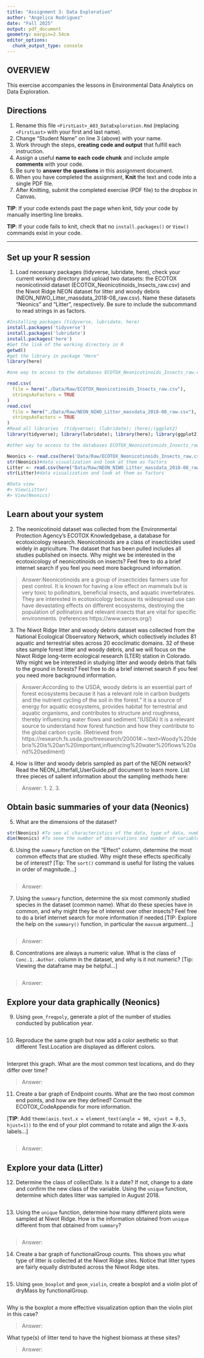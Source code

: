 ```yaml
---
title: "Assignment 3: Data Exploration"
author: "Angelica Rodriguez"
date: "Fall 2025"
output: pdf_document
geometry: margin=2.54cm
editor_options: 
  chunk_output_type: console
---
```


## OVERVIEW

This exercise accompanies the lessons in Environmental Data Analytics on Data Exploration.

## Directions

1.  Rename this file `<FirstLast>_A03_DataExploration.Rmd` (replacing `<FirstLast>` with your first and last name).
2.  Change "Student Name" on line 3 (above) with your name.
3.  Work through the steps, **creating code and output** that fulfill each instruction. 
4.  Assign a useful **name to each code chunk** and include ample **comments** with your code.
5.  Be sure to **answer the questions** in this assignment document.
6.  When you have completed the assignment, **Knit** the text and code into a single PDF file.
7.  After Knitting, submit the completed exercise (PDF file) to the dropbox in Canvas.

**TIP**: If your code extends past the page when knit, tidy your code by manually inserting line breaks.

**TIP**: If your code fails to knit, check that no `install.packages()` or `View()` commands exist in your code. 

---

## Set up your R session

1.  Load necessary packages (tidyverse, lubridate, here), check your current working directory and upload two datasets: the ECOTOX neonicotinoid dataset (ECOTOX_Neonicotinoids_Insects_raw.csv) and the Niwot Ridge NEON dataset for litter and woody debris (NEON_NIWO_Litter_massdata_2018-08_raw.csv). Name these datasets "Neonics" and "Litter", respectively. Be sure to include the subcommand to read strings in as factors.

```r
#Installing packages (tidyverse, lubridate, here)
install.packages('tidyverse')
install.packages('lubridate')
install.packages('here')
#Get the link of the working directory in R
getwd()
#get the library in package "Here"
library(here)

#one way to access to the databases ECOTOX_Neonicotinoids_Insects_raw.csv and NEON_NIWO_Litter_massdata_2018-08_raw.csv vizualization from the console 

read.csv(
  file = here("./Data/Raw/ECOTOX_Neonicotinoids_Insects_raw.csv"),
  stringsAsFactors = TRUE
)
read.csv(
  file = here("./Data/Raw/NEON_NIWO_Litter_massdata_2018-08_raw.csv"),
  stringsAsFactors = TRUE
)
#Read all libraries  (tidyverse); (lubridate); (here);(ggplot2)
library(tidyverse); library(lubridate); library(here); library(ggplot2)

#other way to access to the databases ECOTOX_Neonicotinoids_Insects_raw.csv and NEON_NIWO_Litter_massdata_2018-08_raw.csv 

Neonics <- read.csv(here('Data/Raw/ECOTOX_Neonicotinoids_Insects_raw.csv'), stringsAsFactors = TRUE)
str(Neonics)#data visualization and look at them as factors
Litter <- read.csv(here("Data/Raw/NEON_NIWO_Litter_massdata_2018-08_raw.csv"), stringsAsFactors = TRUE)
str(Litter)#data visualization and look at them as factors

#Data view
#> View(Litter)
#> View(Neonics)

```

## Learn about your system

2.  The neonicotinoid dataset was collected from the Environmental Protection Agency's ECOTOX Knowledgebase, a database for ecotoxicology research. Neonicotinoids are a class of insecticides used widely in agriculture. The dataset that has been pulled includes all studies published on insects. Why might we be interested in the ecotoxicology of neonicotinoids on insects? Feel free to do a brief internet search if you feel you need more background information.

> Answer:Neonicotinoids are a group of insecticides farmers use for pest control. It is known for having a low effect on mammals but is very toxic to pollinators, beneficial insects, and aquatic invertebrates. They are interested in ecotoxicology because its widespread use can have devastating effects on different ecosystems, destroying the population of pollinators and relevant insects that are vital for specific environments. (references https://www.xerces.org/)

3.  The Niwot Ridge litter and woody debris dataset was collected from the National Ecological Observatory Network, which collectively includes 81 aquatic and terrestrial sites across 20 ecoclimatic domains. 32 of these sites sample forest litter and woody debris, and we will focus on the Niwot Ridge long-term ecological research (LTER) station in Colorado. Why might we be interested in studying litter and woody debris that falls to the ground in forests? Feel free to do a brief internet search if you feel you need more background information.

> Answer:According to the USDA, woody debris is an essential part of forest ecosystems because it has a relevant role in carbon budgets and the nutrient cycling of the soil in the forest." it is a source of energy for aquatic ecosystems, provides habitat for terrestrial and aquatic organisms, and contributes to structure and roughness, thereby influencing water flows and sediment."(USDA) It is a relevant source to understand how forest function and how they contribute to the global carbon cycle. 
(Retrieved from https://research.fs.usda.gov/treesearch/20001#:~:text=Woody%20debris%20is%20an%20important,influencing%20water%20flows%20and%20sediment)

4.  How is litter and woody debris sampled as part of the NEON network? Read the NEON_Litterfall_UserGuide.pdf document to learn more. List three pieces of salient information about the sampling methods here:

> Answer: 
 1.
 2.
 3. 

## Obtain basic summaries of your data (Neonics)

5.  What are the dimensions of the dataset?

```r
str(Neonics) #To see al characteristics of the data, type of data, number of observations, and number of variables. 
dim(Neonics) #To seee the number of observations and number of variables 

```

6.  Using the `summary` function on the "Effect" column, determine the most common effects that are studied. Why might these effects specifically be of interest? [Tip: The `sort()` command is useful for listing the values in order of magnitude...]

```r


```

> Answer:


7.  Using the `summary` function, determine the six most commonly studied species in the dataset (common name). What do these species have in common, and why might they be of interest over other insects? Feel free to do a brief internet search for more information if needed.[TIP: Explore the help on the `summary()` function, in particular the `maxsum` argument...]

```r


```

> Answer:

8.  Concentrations are always a numeric value. What is the class of `Conc.1..Author.` column in the dataset, and why is it not numeric? [Tip: Viewing the dataframe may be helpful...]

```r


```

> Answer:

## Explore your data graphically (Neonics)

9.  Using `geom_freqpoly`, generate a plot of the number of studies conducted by publication year.

```r


```

10. Reproduce the same graph but now add a color aesthetic so that different Test.Location are displayed as different colors.

```r


```

Interpret this graph. What are the most common test locations, and do they differ over time?

> Answer:

11. Create a bar graph of Endpoint counts. What are the two most common end points, and how are they defined? Consult the ECOTOX_CodeAppendix for more information. 

[**TIP**: Add `theme(axis.text.x = element_text(angle = 90, vjust = 0.5, hjust=1))` to the end of your plot command to rotate and align the X-axis labels...]

```r


```

> Answer:

## Explore your data (Litter)

12. Determine the class of collectDate. Is it a date? If not, change to a date and confirm the new class of the variable. Using the `unique` function, determine which dates litter was sampled in August 2018.

```r


```

13. Using the `unique` function, determine how many different plots were sampled at Niwot Ridge. How is the information obtained from `unique` different from that obtained from `summary`?

```r


```

> Answer:

14. Create a bar graph of functionalGroup counts. This shows you what type of litter is collected at the Niwot Ridge sites. Notice that litter types are fairly equally distributed across the Niwot Ridge sites.

```r


```

15. Using `geom_boxplot` and `geom_violin`, create a boxplot and a violin plot of dryMass by functionalGroup.

```r


```

Why is the boxplot a more effective visualization option than the violin plot in this case?

> Answer:

What type(s) of litter tend to have the highest biomass at these sites?

> Answer:
